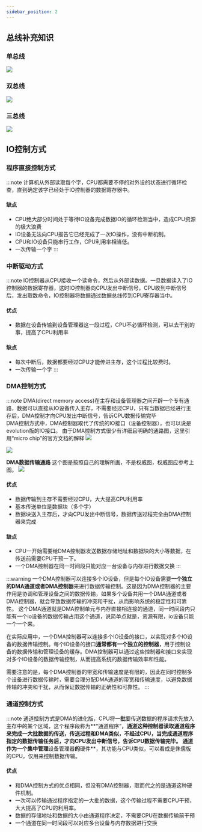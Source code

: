 ```yaml
---
sidebar_position: 2
---
```

## 总线补充知识
### 单总线
![](https://skywalkerch-1303839378.cos.ap-nanjing.myqcloud.com/mypicbed202307110935188.svg)
### 双总线
![](https://skywalkerch-1303839378.cos.ap-nanjing.myqcloud.com/mypicbed202307110935141.svg)
### 三总线
![](https://skywalkerch-1303839378.cos.ap-nanjing.myqcloud.com/mypicbed202307111236999.svg)
## IO控制方式
### 程序直接控制方式
:::note
计算机从外部读取每个字，CPU都需要不停的对外设的状态进行循环检查，直到确定该字已经处于IO控制器的数据寄存器中。
#### 缺点
- CPU绝大部分时间处于等待IO设备完成数据IO的循环检测当中，造成CPU资源的极大浪费
- IO设备无法向CPU报告它已经完成了一次IO操作，没有中断机制。
- CPU和IO设备只能串行工作，CPU利用率相当低。
- 一次传输一个字
:::

### 中断驱动方式
:::note
IO控制器从CPU接收一个读命令，然后从外部读数据。一旦数据读入了IO控制器的数据寄存器，这时IO控制器向CPU发出中断信号，CPU收到中断信号后，发出取数命令，IO控制器将数据通过数据总线传到CPU寄存器当中。
#### 优点
- 数据在设备传输到设备管理器这一段过程，CPU不必循环检测，可以去干别的事，提高了CPU利用率
#### 缺点
- 每次中断后，数据都要经过CPU才能传进主存，这个过程比较费时。
- 一次传输一个字
:::

### DMA控制方式
:::note
DMA(direct memory access)在主存和设备管理器之间开辟一个专有通路，数据可以直接从IO设备传入主存，不需要经过CPU，只有当数据已经进行主存后，DMA控制才向CPU发出中断信号，告诉CPU数据传输完毕  
DMA控制方式中，DMA控制器取代了传统的IO接口（设备控制器），也可以说是evolution版的IO接口。
由于DMA控制方式很少有详细且明确的通路图，这里引用“micro chip”的官方文档的解释
![](https://skywalkerch-1303839378.cos.ap-nanjing.myqcloud.com/mypicbed202307111413121.png)

![](https://skywalkerch-1303839378.cos.ap-nanjing.myqcloud.com/mypicbed202307111414360.png)

**DMA数据传输通路**
这个图是按照自己的理解所画，不是权威图，权威图应参考上图。
![](https://skywalkerch-1303839378.cos.ap-nanjing.myqcloud.com/mypicbed202307111447915.svg)
#### 优点
- 数据传输到主存不需要经过CPU，大大提高CPU利用率
- 基本传送单位是数据块（多个字）
- 数据块送入主存后，才向CPU发出中断信号，数据传送过程完全由DMA控制器来完成
#### 缺点
- CPU一开始需要给DMA控制器发送数据存储地址和数据块的大小等数据，在传送前需要CPU干预一下。
- 一个DMA控制器在同一时间段只能对应一台设备与内存进行数据交换
:::

:::warning
一个DMA控制器可以连接多个IO设备，但是每个IO设备需要**一个独立的DMA通道或者DMA控制器**来进行数据传输控制。这是因为DMA控制器的主要作用是协调和管理设备之间的数据传输，如果多个设备共用一个DMA通道或者DMA控制器，就会导致数据传输的冲突和干扰，从而影响系统的稳定性和可靠性。
这个DMA通道就是DMA控制单元与内存直接相连接的通道，同一时间段内只能有一个io设备的数据传输占用这个通道，说简单点就是，资源有限，io设备只能一个一个来。

在实际应用中，一个DMA控制器可以连接多个IO设备的接口，以实现对多个IO设备的数据传输控制。每个IO设备的接口**通常都有一个独立的控制器**，用于控制设备的数据传输和管理设备的缓存。DMA控制器可以通过这些控制器和接口来实现对多个IO设备的数据传输控制，从而提高系统的数据传输效率和性能。

需要注意的是，每个DMA控制器的带宽和传输速度是有限的，因此在同时控制多个设备进行数据传输时，需要合理分配DMA通道的带宽和传输速度，以避免数据传输的冲突和干扰，从而保证数据传输的正确性和可靠性。
:::


### 通道控制方式
:::note
通道控制方式是DMA的进化版，CPU将**一批**要传送数据的程序请求先放入主存中的某个区域，这个程序段称为**“通道程序”**，通道这种控制器读取通道程序来完成一大批数据的传送，传送过程和DMA类似，不经过CPU，当完成通道程序指定的数据传输任务后，才向CPU发出中断信号，告诉CPU数据传输完毕。
通道作为一个集中管理**设备管理器**的**硬件**，其功能与CPU类似，可以看成是侏儒版的CPU，仅用来控制数据传输。

#### 优点

- 和DMA控制方式的优点相同，但没有DMA控制器，取而代之的是通道这种硬件机制。
- 一次可以传输通过程序指定的一大批的数据，这个传输过程不需要CPU干预，大大提高了CPU的利用率。
- 数据的存储地址和数据的大小由通道程序决定，不需要CPU在数据传输前干预
- 一个通道在同一时间段可以对应多台设备与内存数据进行交换


